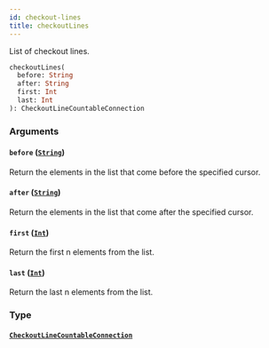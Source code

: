 ```yaml
---
id: checkout-lines
title: checkoutLines
---
```


List of checkout lines.

```graphql
checkoutLines(
  before: String
  after: String
  first: Int
  last: Int
): CheckoutLineCountableConnection
```

### Arguments

#### `before` ([`String`](../../../developer/api-reference/scalars/string))

Return the elements in the list that come before the specified cursor.

#### `after` ([`String`](../../../developer/api-reference/scalars/string))

Return the elements in the list that come after the specified cursor.

#### `first` ([`Int`](../../../developer/api-reference/scalars/int))

Return the first n elements from the list.

#### `last` ([`Int`](../../../developer/api-reference/scalars/int))

Return the last n elements from the list.

### Type

#### [`CheckoutLineCountableConnection`](../../../developer/api-reference/objects/checkout-line-countable-connection)
